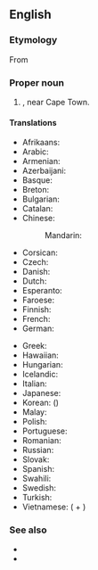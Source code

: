 ==English==
{{wikipedia}}

===Etymology===
From {{der|en|pt|Cabo da Boa Esperança}}

===Proper noun===
{{en-proper noun|head=the [[cape|Cape]] [[of]] [[good|Good]] [[hope|Hope]]}}

# {{place|en|cape|in southwestern|c/South Africa}}, near Cape Town.

====Translations====
{{trans-top|a cape in southwestern South Africa}}
* Afrikaans: {{t|af|Kaap die Goeie Hoop}}
* Arabic: {{t|ar|رَأْس اَلرَّجَاء اَلصَّالِح|m}}
* Armenian: {{t+|hy|Բարեհուսո հրվանդան}}
* Azerbaijani: {{t|az|Ümid Burnu}}
* Basque: {{t|eu|Esperantza Oneko lurmuturra}}
* Breton: {{t|br|Kab ar Spi Mat}}
* Bulgarian: {{t|bg|нос До́бра Наде́жда|m}}
* Catalan: {{t|ca|Cap de Bona Esperança|m}}
* Chinese:
*: Mandarin: {{t+|cmn|好望角|tr=Hǎowàngjiǎo|sc=Hani}}
* Corsican: {{t|co|Capu di Bona Spiranza}}
* Czech: {{t|cs|mys Dobré naděje|m}}
* Danish: {{t|da|Kap Det Gode Håb|c}}
* Dutch: {{t+|nl|Kaap de Goede Hoop}}
* Esperanto: {{t|eo|Kabo de Bona Espero}}
* Faroese: {{t|fo|Góðvónarhøvdi|m}}
* Finnish: {{t|fi|Hyväntoivonniemi}}
* French: {{t+|fr|cap de Bonne-Espérance|m}}
* German: {{t|de|Kap der Guten Hoffnung|n}}
{{trans-mid}}
* Greek: {{t|el|Ακρωτήριο της Καλής Ελπίδος}}
* Hawaiian: {{t|haw|Lae-Manaʻolana}}
* Hungarian: {{t+|hu|Jóreménység foka}}
* Icelandic: {{t|is|Góðrarvonarhöfði|m}}
* Italian: {{t|it|Capo di Buona Speranza|m}}
* Japanese: {{t|ja|喜望峰|tr=きぼうほう, Kibōhō|sc=Jpan}}
* Korean: {{t|ko|^희망봉}} ({{t|ko|喜望峯|sc=Kore}})
* Malay: {{t|ms|Tanjung Harapan}}
* Polish: {{t+|pl|Przylądek Dobrej Nadziei|m}}
* Portuguese: {{t|pt|Cabo da Boa Esperança|m}}
* Romanian: {{t|ro|Capul Bunei Speranțe|m}}
* Russian: {{t+|ru|мыс До́брой Наде́жды|m}}
* Slovak: {{t|sk|mys Dobrej nádeje|m}}
* Spanish: {{t|es|cabo de Buena Esperanza|m}}
* Swahili: {{t|sw|Rasi ya Tumaini Jema}}
* Swedish: {{t|sv|Godahoppsudden|?}}
* Turkish: {{t|tr|Ümit Burnu}}
* Vietnamese: {{t|vi|mũi Hảo Vọng}} ({{t+|vi|mũi}} + {{t|vi|好望}})
{{trans-bottom}}

===See also===
* {{l|en|Cape Province}}
* {{l|en|Cape Town}}